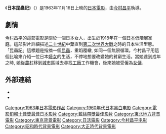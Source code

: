 {{Infobox Film
| name = 日本昆蟲記 
| film name = {{lang|ja|にっぽん昆虫記}}
| image = 
| caption = 
| director = [[今村昌平|今村昌平]] 
| producer =  
| writer = [[長谷部慶次|長谷部慶次]]、[[今村昌平|今村昌平]] 
| starring = [[春川真澄|春川真澄]]、[[左幸子|左幸子]]
| music = [[黛敏郎|黛敏郎]] 
| cinematography = 
| editing = [[丹治睦夫|丹治睦夫]] 
| distributor = 
| released = 1963年11月16日 
| runtime = 123分鐘
| country = {{JPN}}
| language = [[日語|日語]]
| budget = 
| preceded_by = 
| followed_by = 
}}
《'''日本昆蟲記'''》（{{jpn|j=にっぽん昆虫記|rm=Nippon konchuki}}）是1963年11月16日上映的[[日本電影|日本電影]]，由[[今村昌平|今村昌平]]執導。

==劇情  ==
[[今村昌平|今村昌平]]的這部電影是關於一個日本女人，出生於1918年在一個[[日本|日本]]低階層家庭。這部影片詳細描述[[二十世紀|二十世紀]]中葉直到[[第二次世界大戰|第二次世界大戰]]之時的日本生活型態。「昆蟲記」這標題是指摘一個[[昆蟲|昆蟲]]，重蹈覆轍, 如同一個無限循環。今村昌平用這個比喻來介紹一位日本[[婦女|婦女]]的生活，不停地想要改變她的貧窮生活。當她達到成年之時, 她從[[農村|農村]]移到[[城市|城市]]區域去尋找[[工廠|工廠]]工作機會，後來她被受僱為[[女傭|女傭]].

==外部連結==
* {{imdb title|0057363|Nippon konchuki}}
*{{cite web|url=http://www.jmdb.ne.jp/1963/cm003470.htm|title=にっぽん昆虫記 (Nippon konchuki)|accessdate=2007-07-16|language=ja|publisher=[[日本電影資料庫|日本電影資料庫]]|archive-date=2020-11-28|archive-url=https://web.archive.org/web/20201128072834/http://www.jmdb.ne.jp/1963/cm003470.htm|dead-url=no}}

{{電影旬報十佳獎最佳日本影片}}
{{藍絲帶獎最佳影片}}

{{DEFAULTSORT:Nippon Konchuki}}
[[Category:1963年日本電影作品|Category:1963年日本電影作品]]
[[Category:1960年代日本黑白电影|Category:1960年代日本黑白电影]]
[[Category:電影旬報十佳獎最佳日本影片|Category:電影旬報十佳獎最佳日本影片]]
[[Category:藍絲帶獎最佳影片|Category:藍絲帶獎最佳影片]]
[[Category:東北地方背景電影|Category:東北地方背景電影]]
[[Category:東京背景電影|Category:東京背景電影]]
[[Category:日活電影|Category:日活電影]]
[[Category:今村昌平电影|Category:今村昌平电影]]
[[Category:昭和時代背景電影|Category:昭和時代背景電影]]
[[Category:大正時代背景電影|Category:大正時代背景電影]]